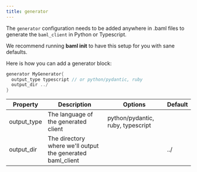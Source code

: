 ```yaml
---
title: generator
---
```


The `generator` configuration needs to be added anywhere in .baml files to generate the `baml_client` in Python or Typescript.

We recommend running **baml init** to have this setup for you with sane defaults.

Here is how you can add a generator block:

```rust
generator MyGenerator{
  output_type typescript // or python/pydantic, ruby
  output_dir ../
}
```

| Property            | Description                                      | Options                           | Default                                        |
| ------------------- | ------------------------------------------------ | --------------------------------- | ---------------------------------------------- |
| output_type          | The language of the generated client             | python/pydantic, ruby, typescript                           |                                                |
| output_dir        | The directory where we'll output the generated baml_client     |                  | ../ |
